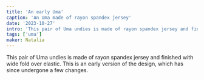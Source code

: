 ```yaml
---
title: 'An early Uma'
caption: 'An Uma made of rayon spandex jersey'
date: '2023-10-27'
intro: 'This pair of Uma undies is made of rayon spandex jersey and finished with wide fold over elastic.'
tags: ['uma']
maker: Natalia
---
```


<!-- truncate -->

This pair of Uma undies is made of rayon spandex jersey and finished with wide fold over elastic. This is an early version of the design, which has since undergone a few changes.
